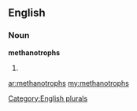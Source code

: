 ==English==

===Noun===
'''methanotrophs'''

# {{plural of|[[methanotroph]]}}

[[Category:English plurals]]

[[ar:methanotrophs]]
[[my:methanotrophs]]